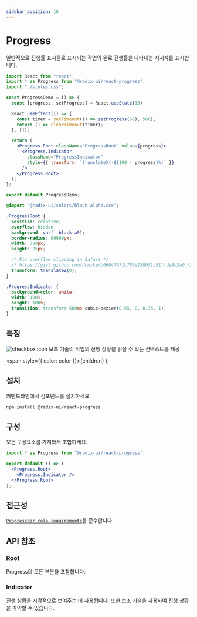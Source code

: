 ```yaml
---
sidebar_position: 16
---
```



# Progress

일반적으로 진행률 표시줄로 표시되는 작업의 완료 진행률을 나타내는 지시자를 표시합니다.

<Tabs>
<TabItem value="js" label="index.js">

```jsx
import React from "react";
import * as Progress from "@radix-ui/react-progress";
import "./styles.css";

const ProgressDemo = () => {
  const [progress, setProgress] = React.useState(13);

  React.useEffect(() => {
    const timer = setTimeout(() => setProgress(66), 500);
    return () => clearTimeout(timer);
  }, []);

  return (
    <Progress.Root className="ProgressRoot" value={progress}>
      <Progress.Indicator
        className="ProgressIndicator"
        style={{ transform: `translateX(-${100 - progress}%)` }}
      />
    </Progress.Root>
  );
};

export default ProgressDemo;
```

</TabItem>
<TabItem value="css" label="styles.css">

```css
@import "@radix-ui/colors/black-alpha.css";

.ProgressRoot {
  position: relative;
  overflow: hidden;
  background: var(--black-a9);
  border-radius: 99999px;
  width: 300px;
  height: 25px;

  /* Fix overflow clipping in Safari */
  /* https://gist.github.com/domske/b66047671c780a238b51c51ffde8d3a0 */
  transform: translateZ(0);
}

.ProgressIndicator {
  background-color: white;
  width: 100%;
  height: 100%;
  transition: transform 660ms cubic-bezier(0.65, 0, 0.35, 1);
}
```

</TabItem>
</Tabs>

## 특징

![checkbox icon](../../static/img/checkboxicon.png) 보조 기술이 작업의 진행 상황을 읽을 수 있는 컨텍스트를 제공

  <span style={{ color: color }}>{children}</span>
);

## <Highlight color='#1C5AEC'>설치</Highlight>

커맨드라인에서 컴포넌트를 설치하세요.

```bash
npm install @radix-ui/react-progress
```

## <Highlight color='#1C5AEC'>구성</Highlight>

모든 구성요소를 가져와서 조합하세요.

```jsx
import * as Progress from "@radix-ui/react-progress";

export default () => (
  <Progress.Root>
    <Progress.Indicator />
  </Progress.Root>
);
```

## <Highlight color='#1C5AEC'>접근성</Highlight>

[`Progressbar role requirements`](https://www.w3.org/WAI/ARIA/apg/patterns/meter/)를 준수합니다.

## <Highlight color='#1C5AEC'>API 참조</Highlight>

### <Highlight color='#1C5AEC'>Root</Highlight>

Progress의 모든 부분을 포함합니다.

<PropTable api={progressAPI} category="root" />
<DataAttributeTable api={progressAPI} category="root" />

### <Highlight color='#1C5AEC'>Indicator</Highlight>

진행 상황을 시각적으로 보여주는 데 사용됩니다. 또한 보조 기술을 사용하여 진행 상황을 파악할 수 있습니다.

<PropTable api={progressAPI} category="indicator" />
<DataAttributeTable api={progressAPI} category="indicator" />
